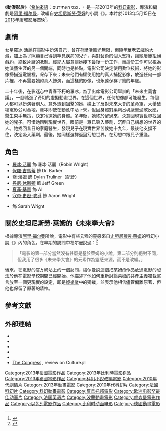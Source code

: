 {{noteTA
|G1=Show
|G2=Movie
}}
{{Infobox film
| name           = 動漫影后
| original_name  = ''The Congress''
| image          = The Congress 2013 poster.jpg
| alt             = 
| caption        = 法國海報
| director       = [[阿里·福尔曼|阿里·福尔曼]]
| producer       = Diana Elbaum<br />David Grumbach<br />Eitan Mansuri<br />Jeremiah Samuels
| screenplay     = 阿里·福尔曼
| based_on       = 《{{link-en|未來學大會 (小說)|The Futurological Congress|未來學大會}}》<br />''The Futurological Congress''<br />作者：[[史坦尼斯勞·萊姆|史坦尼斯勞·萊姆]]
| starring       = [[羅冰·活麗|羅冰·活麗]]
| music          = [[馬克斯·李希特|馬克斯·李希特]]
| cinematography = Michal Englert	 	
| editing        = Nili Feller
| studio         = Pandora Filmproduktion
| distributor    = ARP Sélection {{small|（法國）}}<br />{{link-en|Drafthouse Films|Drafthouse Films}}{{small|（美國）}}
| released       = {{Film date|df=y|2013|05|15|[[第66屆康城影展|康城]]|2013|07|03|法國}}
| runtime        = 123分鐘<!--Theatrical runtime: 122:49--><ref>{{cite web | url=http://bbfc.co.uk/releases/congress-film | title=''THE CONGRESS'' (15) | work=[[StudioCanal|StudioCanal]] | publisher=[[British_Board_of_Film_Classification|British Board of Film Classification]] | date=23 April 2014 | accessdate=15 August 2014 | archive-date=2014-08-19 | archive-url=https://web.archive.org/web/20140819085942/http://bbfc.co.uk/releases/congress-film | dead-url=no }}</ref>
| country        = 法國<br />以色列<br />比利時<br />波蘭<br />盧森堡<br />德國
| language       = 英語
| budget         = €8百萬
| gross          = $356,172<ref>{{Cite web |url=http://www.boxofficemojo.com/movies/?page=main&id=congress.htm |title=存档副本 |access-date=2016-05-08 |archive-date=2017-11-12 |archive-url=https://web.archive.org/web/20171112074017/http://www.boxofficemojo.com/movies/?page=main&id=congress.htm |dead-url=no }}</ref>
| hk_name = 動漫影后
| tw_name = 虛擬天后
| cn_name = 未来学大会
}}

《'''動漫影后'''》（[[希伯來語|希伯來語]]︰כנס העתידנים，{{lang-en|'''''The Congress'''''}}）是一部2013年的{{link-en|真人與動畫電影|Films with live action and animation|真人/動畫}}[[科幻電影|科幻電影]]，導演和編劇是[[阿里·福尔曼|阿里·福尔曼]]，改編自[[史坦尼斯勞·萊姆|史坦尼斯勞·萊姆]]的小說《{{link-en|未來學大會 (小說)|The Futurological Congress|未來學大會}}》。本片於2013年5月15日在[[第66屆康城影展|2013年康城影展]]首映<ref>{{Cite web |url = http://www.hollywoodreporter.com/news/cannes-ari-folman-s-congress-442939 |title = Cannes: Ari Folman’s 'The Congress' to Open Directors' Fortnight |author = Rhonda Richford |date = 2013-04-19 |publisher = The Hollywood Reporter |language = en |access-date = 2016-05-08 |archive-date = 2020-09-30 |archive-url = https://web.archive.org/web/20200930165608/https://www.hollywoodreporter.com/news/cannes-ari-folman-s-congress-442939 |dead-url = no }}</ref>。

== 劇情 ==
女星羅冰·活麗在電影中扮演自己，曾在[[荷里活|荷里活]]風光無限，但隨年華老去戲約大減，加上為了照顧自己得到罕見疾病{{link-en|尤塞氏綜合症|Usher syndrome}}的兒子，與對藝術的個人堅持，讓她屢屢拒絕戲約，終致片廠的抵制。經紀人屬意讓她接下最後一份工作，而這份工作可以視為她演藝生涯的另一個開端，同時也是終點。電影公司決定使用數位技術，將她的影像掃描進電腦裡，保存下來；未來他們有權使用她的真人捕捉影像，放進任何一部片裡，不再需要她的真人飾演，而這樣的影像，也永遠保存了她的年歲。 

二十年後，在影迷心中青春不朽的羅冰，為了出席電影公司舉辦的「未來主義會議」，一腳踏進了奇幻的虛擬動畫世界，在這個世界，任何想像都可能發生，每個人都可以扮演著別人。意外遭到狙擊的她，碰上了反對未來大會的革命軍，大舉破壞電影公司基地。羅冰即使在動亂中活下來，但因身體對藥劑出現嚴重過敏反應，醫生束手無策，決定冷凍她的身體。多年後，她終於醒過來，決意回現實世界找回她的兒子。可惜她回到現實世界，眼前是一眾已吸入藥劑，沉醉自己構想的世界的人。她找回昔日的家庭醫生，發現兒子在現實世界苦候她十九年，最後他支撐不住，決定吸入藥劑。最後，她同樣選擇返回幻想世界，在幻想中跟兒子重逢。

== 角色 ==
* [[羅冰·活麗|羅冰·活麗]] 飾 羅冰·活麗（Robin Wright）
* [[保羅·吉馬蒂|保羅·吉馬蒂]] 飾 Dr. Barker
* [[喬·漢姆|喬·漢姆]] 飾 Dylan Truliner（配音）
* [[丹尼·休斯頓|丹尼·休斯頓]] 飾 Jeff Green
* [[夏菲·基圖|夏菲·基圖]] 飾 Al
* [[寇帝·史密-麥菲|寇帝·史密-麥菲]] 飾 Aaron Wright
* {{link-en|莎曼·蓋兒|Sami Gayle}} 飾 Sarah Wright

== 關於史坦尼斯勞·萊姆的《未來學大會》 ==
根據導演[[阿里·福尔曼|阿里·福尔曼]]所說，電影中有些元素的靈感來自[[史坦尼斯勞·萊姆|史坦尼斯勞·萊姆]]的科幻小說《{{link-en|未來學大會 (小說)|The Futurological Congress|未來學大會}}》內的角色{{link-en|Ijon Tichy|Ijon Tichy}}。在早期的訪問中福尔曼說過︰<ref>{{Cite web |url = http://culture.pl/en/article/ari-folman-on-the-genius-of-stanislaw-lem |title = Ari Folman on The Genius of Stanisław Lem |date = 2011-03-31 |publisher = Culture.pl |language = en |access-date = 2016-05-08 |archive-date = 2020-12-06 |archive-url = https://web.archive.org/web/20201206021005/https://culture.pl/en/article/ari-folman-on-the-genius-of-stanislaw-lem |dead-url = no }}</ref><blockquote>「電影的第一部分當然沒有甚麼是基於萊姆的小說。第二部分則絕對不同，但我用了很多《未來學大會》的元素作為靈感來源，而不是改編。」</blockquote>

後來，在電影的官方網站上的一個訪問，福尔曼說這個把萊姆的作品放進電影的想法於他在電影學校期間已經開始。他描述了他如何重新討論萊姆的[[共產主義國家|共產主義獨裁]]寓言放至一個更現實的設定，即是[[演藝界|娛樂業]]中的獨裁，並表示他相信儘管偏離原著，但他也保留了原著的精神。

== 參考文獻 ==
{{Reflist}}

== 外部連結 ==
* {{Official website|http://thecongress-movie.com/}}
* {{IMDb title|1821641|''The Congress''}}
* {{mojo title|congress|''The Congress''}}
* {{rotten-tomatoes|the_congress|''The Congress''}}
* {{metacritic film|the-congress|''The Congress''}}
* [http://culture.pl/en/article/ari-folmans-adaptation-of-a-lem-novel The Congress] {{Wayback|url=http://culture.pl/en/article/ari-folmans-adaptation-of-a-lem-novel |date=20140108164036 }}, review on Culture.pl

{{歐洲電影獎最佳動畫}}
[[Category:2013年法國電影作品|Category:2013年法國電影作品]]
[[Category:2013年比利時電影作品|Category:2013年比利時電影作品]]
[[Category:2013年德國電影作品|Category:2013年德國電影作品]]
[[Category:科幻小說改編電影|Category:科幻小說改編電影]]
[[Category:2010年代劇情片|Category:2010年代劇情片]]
[[Category:2013年動畫電影|Category:2013年動畫電影]]
[[Category:2010年代科幻片|Category:2010年代科幻片]]
[[Category:法國科幻片|Category:法國科幻片]]
[[Category:科幻動畫電影|Category:科幻動畫電影]]
[[Category:反烏托邦電影|Category:反烏托邦電影]]
[[Category:欧洲电影奖最佳动画片|Category:欧洲电影奖最佳动画片]]
[[Category:法国英语片|Category:法国英语片]]
[[Category:波蘭動畫電影|Category:波蘭動畫電影]]
[[Category:盧森堡電影作品|Category:盧森堡電影作品]]
[[Category:以色列電影作品|Category:以色列電影作品]]
[[Category:比利时动画电影|Category:比利时动画电影]]
[[Category:德國動畫電影|Category:德國動畫電影]]